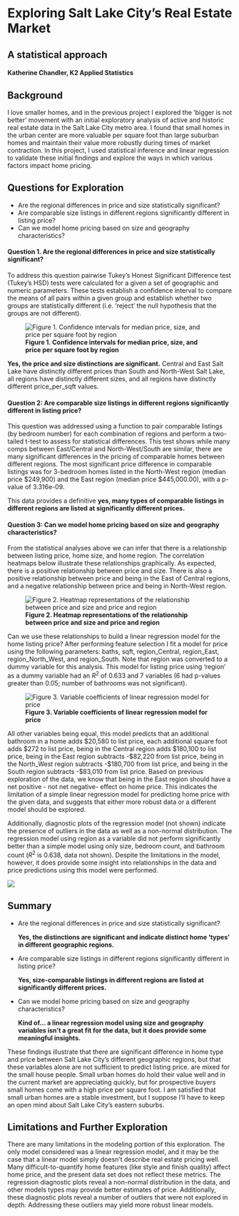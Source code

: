 # Exploring Salt Lake City's Real Estate Market
## A statistical approach
#### Katherine Chandler, K2 Applied Statistics

## Background
I love smaller homes, and in the previous project I explored the 'bigger is not better' movement with an initial exploratory analysis of active and historic real estate data in the Salt Lake City metro area. I found that small homes in the urban center are more valuable per square foot than large suburban homes and maintain their value more robustly during times of market contraction. In this project, I used statistical inference and linear regression to validate these initial findings and explore the ways in which various factors impact home pricing.

## Questions for Exploration

* Are the regional differences in price and size statistically significant?
* Are comparable size listings in different regions significantly different in listing price?
* Can we model home pricing based on size and geography characteristics?



#### Question 1. Are the regional differences in price and size statistically significant?
To address this question pairwise Tukey's Honest Significant Difference test (Tukey's HSD) tests were calculated for a given a set of geographic and numeric parameters. These tests establish a confidence interval to compare the means of all pairs within a given group and establish whether two groups are statistically different (i.e. 'reject' the null hypothesis that the groups are not different).

![**Figure 1. Confidence intervals for median price, size, and price per square foot by region**](../zillow_figures/Project3_figures/fig4.png)

**Yes, the price and size distinctions are significant.** Central and East Salt Lake have distinctly different prices than South and North-West Salt Lake, all regions have distinctly different sizes, and all regions have distinctly different price_per_sqft values.


#### Question 2: Are comparable size listings in different regions significantly different in listing price?

This question was addressed using a function to pair comparable listings (by bedroom number) for each combination of regions and perform a two-tailed t-test to assess for statistical differences. This test shows while many comps between East/Central and North-West/South are similar, there are many significant differences in the pricing of comparable homes between different regions. The most significant price difference in comparable listings was for 3-bedroom homes listed in the North-West region (median price $249,900) and the East region (median price $445,000.00), with a p-value of 3.316e-09.

This data provides a definitive **yes, many types of comparable listings in different regions are listed at significantly different prices.** 

#### Question 3: Can we model home pricing based on size and geography characteristics?

From the statistical analyses above we can infer that there is a relationship between listing price, home size, and home region. The correlation heatmaps below illustrate these relationships graphically. As expected, there is a positive relationship between price and size. There is also a positive relationship between price and being in the East of Central regions, and a negative relationship between price and being in North-West region.

![**Figure 2. Heatmap representations of the relationship between price and size and price and region**](../zillow_figures/Project3_figures/fig5.png)

Can we use these relationships to build a linear regression model for the home listing price? After performing feature selection I fit a model for price using the following parameters: baths, sqft, region_Central, region_East, region_North_West, and region_South. Note that region was converted to a dummy variable for this analysis. This model for listing price using 'region' as a dummy variable had an $R^{2}$ of 0.633 and 7 variables (6 had p-values greater than 0.05; number of bathrooms was not significant).

![**Figure 3. Variable coefficients of linear regression model for price**](../zillow_figures/Project3_figures/fig6.png)

All other variables being equal, this model predicts that an additional bathroom in a home adds \$20,580 to list price, each additional square foot adds \$272 to list price, being in the Central region adds \$180,100 to list price, being in the East region subtracts -\$82,220 from list price, being in the North_West region subtracts -\$180,700 from list price, and being in the South region subtracts -\$83,010 from list price. Based on previous exploration of the data, we know that being in the East region should have a net positive - not net negative- effect on home price. This indicates the limitation of a simple linear regression model for predicting home price with the given data, and suggests that either more robust data or a different model should be explored.

Additionally, diagnostic plots of the regression model (not shown) indicate the presence of outliers in the data as well as a non-normal distribution. The regression model using region as a variable did not perform significantly better than a simple model using only size, bedroom count, and bathroom count ($R^{2}$ is 0.638, data not shown). Despite the limitations in the model, however, it does provide some insight into relationships in the data and price predictions using this model were performed.

![](../zillow_figures/Project3_figures/fig7.png)


## Summary

* Are the regional differences in price and size statistically significant?
    
    **Yes, the distinctions are significant and indicate distinct home 'types' in different geographic regions.**
    
    
* Are comparable size listings in different regions significantly different in listing price? 
    
    **Yes, size-comparable listings in different regions are listed at significantly different prices.** 


* Can we model home pricing based on size and geography characteristics?
    
    **Kind of... a linear regression model using size and geography variables isn't a great fit for the data, but it does provide some meaningful insights.**
    

These findings illustrate that there are significant difference in home type and price between Salt Lake City's different geographic regions, but that these variables alone are not sufficient to predict listing price. are mixed for the small house people. Small urban homes do hold their value well and in the current market are appreciating quickly, but for prospective buyers small homes come with a high price per square foot. I am satisfied that small urban homes are a stable investment, but I suppose I'll have to keep an open mind about Salt Lake City's eastern suburbs. 
    
## Limitations and Further Exploration

There are many limitations in the modeling portion of this exploration. The only model considered was a linear regression model, and it may be the case that a linear model simply doesn't describe real estate pricing well. Many difficult-to-quantify home features (like style and finish quality) affect home price, and the present data set does not reflect these metrics. The regression diagnostic plots reveal a non-normal distribution in the data, and other models types may provide better estimates of price. Additionally, these diagnostic plots reveal a number of outliers that were not explored in depth. Addressing these outliers may yield more robust linear models.